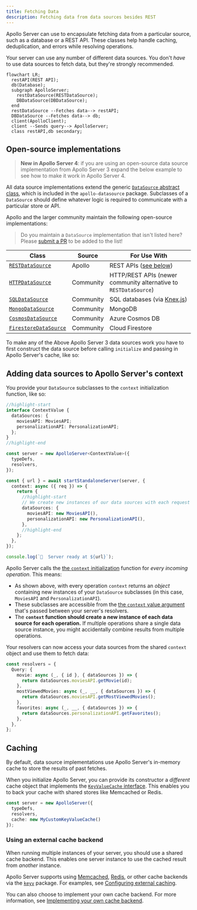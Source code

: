 ```yaml
---
title: Fetching Data
description: Fetching data from data sources besides REST
---
```


<!--  (TODO) this whole article!
MOVE THIS to separate article:

3. RESTDataSource has a response cache that provides caching when fetching from rest
  - in the past uses the AS cache
  - these other data sources provide a wrapper cache
    - EX: pass SQL DB connection and pass to data source class with wrapper functions
      - or could pass that connect DIRECTLY in context
    - Data sources can provide structured way to use DB
  - Build a *wrapper* around a data source (no extends) constructor is DB connection (i.e., 'getUser, getUsers')
    - would still build a new data source per request depends on what your data source requires
        - default: if your data source requires the req and response object then will need to construct per request OR access cache
          - Add callout saying this might be the scenario:
            - if DB only needs DB connection and query info then
            - only create one DB class then pass into context
 -->

Apollo Server can use to encapsulate fetching data from a particular source, such as a database or a REST API. These classes help handle caching, deduplication, and errors while resolving operations.

Your server can use any number of different data sources. You don't _have_ to use data sources to fetch data, but they're strongly recommended.

```mermaid
flowchart LR;
  restAPI(REST API);
  db(Database);
  subgraph ApolloServer;
    restDataSource(RESTDataSource);
    DBDataSource(DBDataSource);
  end
  restDataSource --Fetches data--> restAPI;
  DBDataSource --Fetches data--> db;
  client(ApolloClient);
  client --Sends query--> ApolloServer;
  class restAPI,db secondary;
```


<!--
Make collapsible and show how to do this

Do we want to tell people how to create data sources themselves? Is there an example I can toss in here are break down to show people how to create their own DataSource subclasses? Especially the caching stuff? That was a little over my head
-->

## Open-source implementations

> **New in Apollo Server 4**: if you are using an open-source data source implementation from Apollo Server 3 expand the below example to see how to make it work in Apollo Server 4. 
<!-- 2. old data sources can be used but need to construct then initialize
  - The below packages could be used but they'd need to initialize themselves with the correct args (cache)
    - but we don't want to tell folks this
      - Could make a expandable "How to make V3 data source work"
-->
<ExpansionPanel title="Using an Apollo Server 3 data source?">

All data source implementations extend the generic [`DataSource` abstract class](https://github.com/apollographql/apollo-server/blob/main/packages/apollo-datasource/src/index.ts), which is included in the `apollo-datasource` package. Subclasses of a `DataSource` should define whatever logic is required to communicate with a particular store or API.

Apollo and the larger community maintain the following open-source implementations:

> Do you maintain a `DataSource` implementation that isn't listed here? Please [submit a PR](https://github.com/apollographql/apollo-server/blob/main/docs/source/data/data-sources.md) to be added to the list!

| Class            | Source    | For Use With          |
|------------------|-----------|-----------------------|
| [`RESTDataSource`](https://github.com/apollographql/apollo-server/tree/main/packages/apollo-datasource-rest) | Apollo    | REST APIs ([see below](#restdatasource-reference)) |
| [`HTTPDataSource`](https://github.com/StarpTech/apollo-datasource-http)  | Community | HTTP/REST APIs (newer community alternative to `RESTDataSource`) |
| [`SQLDataSource`](https://github.com/cvburgess/SQLDataSource)  | Community | SQL databases (via [Knex.js](http://knexjs.org/)) |
| [`MongoDataSource`](https://github.com/GraphQLGuide/apollo-datasource-mongodb/) | Community | MongoDB |
| [`CosmosDataSource`](https://github.com/andrejpk/apollo-datasource-cosmosdb) | Community | Azure Cosmos DB |
| [`FirestoreDataSource`](https://github.com/swantzter/apollo-datasource-firestore) | Community | Cloud Firestore |

To make any of the Above Apollo Server 3 data sources work you have to first construct the data source before calling `initialize` and passing in Apollo Server's cache, like so:

</ExpansionPanel>

## Adding data sources to Apollo Server's context

You provide your `DataSource` subclasses to the `context` initialization function, like so:

<MultiCodeBlock>

```ts title="index.ts"
//highlight-start
interface ContextValue {
  dataSources: {
    moviesAPI: MoviesAPI;
    personalizationAPI: PersonalizationAPI;
  };
}
//highlight-end

const server = new ApolloServer<ContextValue>({
  typeDefs,
  resolvers,
});

const { url } = await startStandaloneServer(server, {
  context: async ({ req }) => {
    return {
      //highlight-start
      // We create new instances of our data sources with each request
      dataSources: {
        moviesAPI: new MoviesAPI(),
        personalizationAPI: new PersonalizationAPI(),
      },
      //highlight-end
    };
  },
});

console.log(`🚀  Server ready at ${url}`);
```

</MultiCodeBlock>

<!-- TODO(AS4) add link to context article once exists  -->
Apollo Server calls the [the `context` initialization](../resolvers/#the-context-argument) function for _every incoming operation_. This means:
- As shown above, with every operation `context` returns an _object_ containing new instances of your `DataSource` subclasses (in this case, `MoviesAPI` and `PersonalizationAPI`).
-  These subclasses are accessible from the [the `context` value argument](./resolvers/#the-context-argument) that's passed between your server's resolvers.
- The **`context` function should create a new instance of each data source for each operation.** If multiple operations share a single data source instance, you might accidentally combine results from multiple operations.

Your resolvers can now access your data sources from the shared `context` object and use them to fetch data:

```ts title="resolvers.ts"
const resolvers = {
  Query: {
    movie: async (_, { id }, { dataSources }) => {
      return dataSources.moviesAPI.getMovie(id);
    },
    mostViewedMovies: async (_, __, { dataSources }) => {
      return dataSources.moviesAPI.getMostViewedMovies();
    },
    favorites: async (_, __, { dataSources }) => {
      return dataSources.personalizationAPI.getFavorites();
    },
  },
};
```

## Caching

By default, data source implementations use Apollo Server's in-memory cache to store the results of past fetches.

When you initialize Apollo Server, you can provide its constructor a _different_ cache object that implements the [`KeyValueCache` interface](https://github.com/apollographql/apollo-utils/tree/main/packages/keyValueCache#keyvaluecache-interface). This enables you to back your cache with shared stores like Memcached or Redis.

```ts title="server.ts"
const server = new ApolloServer({
  typeDefs,
  resolvers,
  cache: new MyCustomKeyValueCache()
});
```

### Using an external cache backend

When running multiple instances of your server, you should use a shared cache backend. This enables one server instance to use the cached result from _another_ instance.

Apollo Server supports using [Memcached](https://memcached.org/), [Redis](https://redis.io/), or other cache backends via the [`keyv`](https://www.npmjs.com/package/keyv) package. For examples, see [Configuring external caching](../performance/cache-backends#configuring-external-caching).

You can also choose to implement your own cache backend. For more information, see [Implementing your own cache backend](../performance/cache-backends#implementing-your-own-cache-backend).

